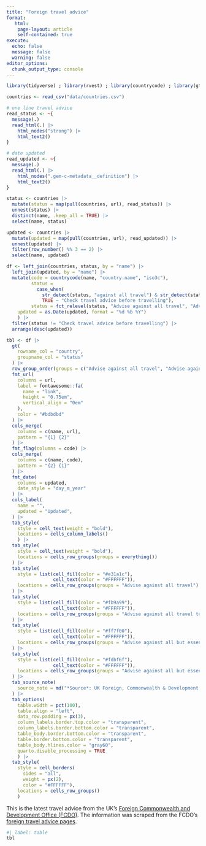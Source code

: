 ```yaml
---
title: "Foreign travel advice"
format:
   html: 
    page-layout: article
    self-contained: true
execute:
  echo: false
  message: false
  warning: false
editor_options: 
  chunk_output_type: console
---
```


```r
library(tidyverse) ; library(rvest) ; library(countrycode) ; library(gt)

countries <- read_csv("data/countries.csv")

# one line travel advice
read_status <- ~{
  message(.)
  read_html(.) |>
    html_nodes("strong") |>
    html_text2() 
}

# date updated
read_updated <- ~{
  message(.)
  read_html(.) |>
    html_nodes(".gem-c-metadata__definition") |>
    html_text2()
}

status <- countries |>
  mutate(status = map(pull(countries, url), read_status)) |>
  unnest(status) |> 
  distinct(name, .keep_all = TRUE) |> 
  select(name, status) 

updated <- countries |>
  mutate(updated = map(pull(countries, url), read_updated)) |>
  unnest(updated) |>
  filter(row_number() %% 3 == 2) |> 
  select(name, updated)

df <- left_join(countries, status, by = "name") |> 
  left_join(updated, by = "name") |> 
  mutate(code = countrycode(name, "country.name", "iso3c"),
         status = 
           case_when(
             str_detect(status, "against all travel") & str_detect(status, "parts") ~ "Advise against all travel to parts", str_detect(status, "against all travel") & !str_detect(status, "parts") ~ "Advise against all travel", str_detect(status, "essential") & str_detect(status, "parts") ~ "Advise against all but essential travel to parts", str_detect(status, "essential") & !str_detect(status, "parts") ~ "Advise against all but essential travel",
             TRUE ~ "Check travel advice before travelling"),
         status = fct_relevel(status, "Advise against all travel", "Advise against all travel to parts", "Advise against all but essential travel", "Advise against all but essential travel to parts"),
    updated = as.Date(updated, format = "%d %b %Y")
    ) |> 
  filter(status != "Check travel advice before travelling") |> 
  arrange(desc(updated))

tbl <- df |> 
  gt(
    rowname_col = "country",
    groupname_col = "status"
  ) |> 
  row_group_order(groups = c("Advise against all travel", "Advise against all travel to parts", "Advise against all but essential travel", "Advise against all but essential travel to parts")) |> 
  fmt_url(
    columns = url,
    label = fontawesome::fa(
      name = "link",
      height = "0.75em",
      vertical_align = "0em"
    ),
    color = "#bdbdbd"
  ) |> 
  cols_merge(
    columns = c(name, url),
    pattern = "{1} {2}"
  ) |> 
  fmt_flag(columns = code) |> 
  cols_merge(
    columns = c(name, code),
    pattern = "{2} {1}"
  ) |>
  fmt_date(
    columns = updated,
    date_style = "day_m_year"
  ) |>
  cols_label(
    name = "",
    updated = "Updated",
  ) |> 
  tab_style(
    style = cell_text(weight = "bold"),
    locations = cells_column_labels()
    ) |> 
  tab_style(
    style = cell_text(weight = "bold"),
    locations = cells_row_groups(groups = everything())
  ) |>
  tab_style(
    style = list(cell_fill(color = "#e31a1c"),
                 cell_text(color = "#FFFFFF")),
    locations = cells_row_groups(groups = "Advise against all travel")
  ) |> 
  tab_style(
    style = list(cell_fill(color = "#fb9a99"),
                 cell_text(color = "#FFFFFF")),
    locations = cells_row_groups(groups = "Advise against all travel to parts")
  ) |> 
  tab_style(
    style = list(cell_fill(color = "#ff7f00"),
                 cell_text(color = "#FFFFFF")),
    locations = cells_row_groups(groups = "Advise against all but essential travel")
  ) |> 
  tab_style(
    style = list(cell_fill(color = "#fdbf6f"),
                 cell_text(color = "#FFFFFF")),
    locations = cells_row_groups(groups = "Advise against all but essential travel to parts")
  ) |> 
  tab_source_note(
    source_note = md("*Source*: UK Foreign, Commonwealth & Development Office")
  ) |> 
  tab_options(
    table.width = pct(100),
    table.align = "left",
    data_row.padding = px(3),
    column_labels.border.top.color = "transparent",
    column_labels.border.bottom.color = "transparent",
    table_body.border.bottom.color = "transparent",
    table.border.bottom.color = "transparent",
    table_body.hlines.color = "gray60",
    quarto.disable_processing = TRUE
    ) |> 
  tab_style(
    style = cell_borders(
      sides = "all",
      weight = px(2),
      color = "#FFFFFF"),
    locations = cells_row_groups()
    )
```

This is the latest travel advice from the UK's [Foreign Commonwealth and Development Office (FCDO)](https://www.gov.uk/government/organisations/foreign-commonwealth-development-office). The information was scraped from the FCDO's [foreign travel advice pages](https://www.gov.uk/foreign-travel-advice).

```r
#| label: table
tbl
```

